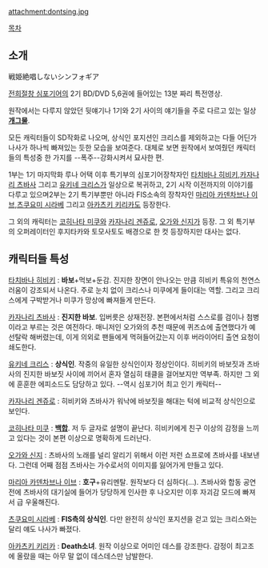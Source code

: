 attachment:dontsing.jpg

[[목차]]

== 소개 ==

戦姫絶唱しないシンフォギア

[[전희절창 심포기어]]의 2기 BD/DVD 5,6권에 들어있는 13분 짜리 특전영상.

원작에서는 다루지 않았던 뒷얘기나 1기와 2기 사이의 얘기들을 주로 다르고 있는 일상 '''[[개그물]]'''. 

모든 캐릭터들이 SD작화로 나오며, 상식인 포지션인 크리스를 제외하고는 다들 어딘가 나사가 하나씩 빠져있는 듯한 모습을 보여준다. 대체로 보면 원작에서 보여줬던 캐릭터들의 특성중 한 가지를 --폭주--강화시켜서 묘사한 편.

1부는 1기 마지막화 루나 어택 이후 특기부의 심포기어장착자인 [[타치바나 히비키]],[[카자나리 츠바사]] 그리고 [[유키네 크리스]]가 일상으로 복귀하고, 2기 시작 이전까지의 이야기를 다루고 있으며2부는 2기 특기부뿐만 아니라 FIS소속의 장착자인 [[마리아 카덴차브나 이브]],[[츠쿠요미 시라베]] 그리고 [[아카츠키 키리카]]도 등장한다. 

그 외의 캐릭터는 [[코히나타 미쿠]]와 [[카자나리 겐쥬로]], [[오가와 신지]]가 등장. 그 외 특기부의 오퍼레이터인 후지타카와 토모사토도 배경으로 한 컷 등장하지만 대사는 없다.

== 캐릭터들 특성 ==

[[타치바나 히비키]] : '''바보'''+먹보+둔감. 진지한 장면이 안나오는 만큼 히비키 특유의 천연스러움이 강조되서 나온다. 주로 눈치 없이 크리스나 미쿠에게 들이대는 역할. 그리고 크리스에게 구박받거나 미쿠가 망상에 빠져들게 만든다.

[[카자나리 츠바사]] : '''진지한 바보'''. 입버릇은 상재전장. 본편에서처럼 스스로를 검이나 첨병이라고 부르는 것은 여전하다. 매니저인 오가와의 추천 때문에 퀴즈쇼에 출연했다가 예선탈락 해버렸는데, 이게 의외로 팬들에게 먹혀들어갔는지 이후 버라이어티 출연 요청이 쇄도한다.

[[유키네 크리스]]  : '''상식인'''. 작중의 유일한 상식인이자 정상인이다. 히비키의 바보짓과 츠바사의 진지한 바보짓 사이에 끼어서 혼자 열심히 태클을 걸어보지만 역부족. 하지만 그 외에 훈훈한 에피소드도 담당하고 있다. --역시 심포기어 최고 인기 캐릭터--

[[카자나리 겐쥬로]] : 히비키와 츠바사가 워낙에 바보짓을 해대는 턱에 비교적 상식인으로 보인다. 

[[코히나타 미쿠]] : '''[[백합]]'''. 저 두 글자로 설명이 끝난다. 히비키에게 친구 이상의 감정을 느끼고 있다는 것이 본편 이상으로 명확하게 드러난다.

[[오가와 신지]] : 츠바사의 노래를 널리 알리기 위해서 이런 저런 쇼프로에 츠바사를 내보낸다. 그런데 어째 점점 츠바사는 가수로서의 이미지를 잃어가게 만들고 있다.

[[마리아 카덴차브나 이브]] : '''호구'''+유리멘탈. 원작보다 더 심하다(...). 츠바사와 합동 공연 전에 츠바사의 대기실에 들어가 당당하게 인사한 후 나오지만 이후 자괴감 모드에 빠져서 급 우울해진다.

[[츠쿠요미 시라베]] : '''FIS측의 상식인'''. 다만 완전히 상식인 포지션을 걷고 있는 크리스와는 달리 얘도 나사가 빠졌다.

[[아카츠키 키리카]] : '''Death소녀'''. 원작 이상으로 어미인 데스를 강조한다. 감정이 최고조에 올랐을 때는 아무 말 없이 데스데스만 남발한다.




